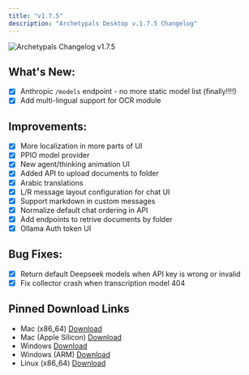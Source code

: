 ```yaml
---
title: "v1.7.5"
description: "Archetypals Desktop v.1.7.5 Changelog"
---
```



<style global jsx>{`
  img {
    aspect-ratio: 16/9;
    object-fit: fit;
    border-radius: 20px;
  }
`}</style>

<Image
  src="/images/product/changelog/header-image.png"
  height={1080}
  width={1920}
  quality={100}
  alt="Archetypals Changelog v1.7.5"
/>

## What's New:

- [x] Anthropic `/models` endpoint - no more static model list (finally!!!!)
- [x] Add multi-lingual support for OCR module

## Improvements:

- [x] More localization in more parts of UI
- [x] PPIO model provider
- [x] New agent/thinking animation UI
- [x] Added API to upload documents to folder
- [x] Arabic translations
- [x] L/R message layout configuration for chat UI
- [x] Support markdown in custom messages
- [x] Normalize default chat ordering in API
- [x] Add endpoints to retrive documents by folder
- [x] Ollama Auth token UI

## Bug Fixes:

- [x] Return default Deepseek models when API key is wrong or invalid
- [x] Fix collector crash when transcription model 404

## Pinned Download Links

- Mac (x86_64) [Download](https://cdn.anythingllm.com/legacy/1.7.5/AnythingLLMDesktop.dmg)
- Mac (Apple Silicon) [Download](https://cdn.anythingllm.com/legacy/1.7.5/AnythingLLMDesktop-Silicon.dmg)
- Windows [Download](https://cdn.anythingllm.com/legacy/1.7.5/AnythingLLMDesktop.exe)
- Windows (ARM) [Download](https://cdn.anythingllm.com/legacy/1.7.5/AnythingLLMDesktop-Arm64.exe)
- Linux (x86_64) [Download](https://cdn.anythingllm.com/legacy/1.7.5/AnythingLLMDesktop.AppImage)